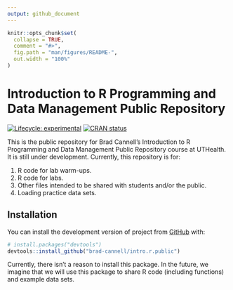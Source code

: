 ```yaml
---
output: github_document
---
```


<!-- README.md is generated from README.Rmd. Please edit that file -->

```r
knitr::opts_chunk$set(
  collapse = TRUE,
  comment = "#>",
  fig.path = "man/figures/README-",
  out.width = "100%"
)
```

# Introduction to R Programming and Data Management Public Repository

<!-- badges: start -->
[![Lifecycle: experimental](https://img.shields.io/badge/lifecycle-experimental-orange.svg)](https://lifecycle.r-lib.org/articles/stages.html#experimental)
[![CRAN status](https://www.r-pkg.org/badges/version/project)](https://CRAN.R-project.org/package=project)
<!-- badges: end -->

This is the public repository for Brad Cannell’s Introduction to R Programming and Data Management Public Repository course at UTHealth. It is still under development. Currently, this repository is for:

1. R code for lab warm-ups.
2. R code for labs.
3. Other files intended to be shared with students and/or the public.
4. Loading practice data sets.


## Installation

You can install the development version of project from [GitHub](https://github.com/) with:

``` r
# install.packages("devtools")
devtools::install_github("brad-cannell/intro.r.public")
```

Currently, there isn't a reason to install this package. In the future, we imagine that we will use this package to share R code (including functions) and example data sets.

